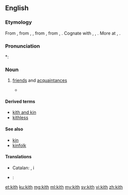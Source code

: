 ==English==

===Etymology===
From {{etyl|enm|en}} {{term|kith||kinsmen, relations|lang=enm}}, from {{etyl|ang|en}} {{term/t|ang|cȳþþ}}, {{term/t|ang|cȳþþu||kinship, kinsfolk, relations}}, from {{etyl|gem-pro|en}} {{term/t|gem-pro|*kunþiþō||knowledge, acquaintance}}, from {{etyl|ine-pro|en}} {{term/t|ine-pro|*ǵenǝ-}}, {{term/t|ine-pro|*ǵnō-||to know}}. Cognate with {{etyl|goh|-}} {{term|kundida||kith|lang=goh}}, {{term/t|goh|kundī||knowledge}}, {{etyl|got|-}} {{term|𐌺𐌿𐌽𐌸𐌹||tr=kunþi|knowledge|lang=got}}. More at {{l|en|couth}}, {{l|en|-th}}.

===Pronunciation===
*: {{rhymes|ɪθ}}

===Noun===
{{en-noun|-|s}}

# {{context|obsolete|lang=en}} [[friend]]s and [[acquaintance]]s
#* {{quote-web
|date=2000-08-03
|year=
|first=
|last=
|author=Michael Kelly
|authorlink=
|title=New Hope For Nice Guys
|site=Orlando Sentinel
|url=http://articles.orlandosentinel.com/2000-08-03/news/0008030095_1_gore-democratic-party-clinton
|archiveorg=
|accessdate=2013-04-06
|passage=The demography-crossing thing that undergirds this election year, I think, is a strong, broad desire to punish Clinton and his '''kith''' with a denial of further power.
}}

====Derived terms====
* [[kith and kin]]
* [[kithless]]

====See also====
* [[kin]]
* [[kinfolk]]

====Translations====
{{trans-top|friends and acquaintances}}
* Catalan: {{t-|ca|conegut|alt=coneguts|m-p}}, {{t+|ca|amistat|alt=amistats|f-p}} i {{t-|ca|parentela|f}}
{{trans-mid}}
* {{ttbc|ru}}: {{tø|ru|[[друзья]] и [[знакомые]]|sc=Cyrl}} <!-- was "[[друзья]] и [[знакомые]]" - assumed sum-of-parts; if an idiom, remove the wikilinks to the individual words. see [[User:Kephir/gadgets/xte#Translation_fixing]] -->
{{trans-bottom}}

[[et:kith]]
[[ku:kith]]
[[mg:kith]]
[[ml:kith]]
[[my:kith]]
[[sv:kith]]
[[vi:kith]]
[[zh:kith]]
